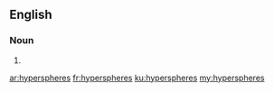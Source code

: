 ==English==

===Noun===
{{head|en}}

# {{plural of|hypersphere}}

[[ar:hyperspheres]]
[[fr:hyperspheres]]
[[ku:hyperspheres]]
[[my:hyperspheres]]